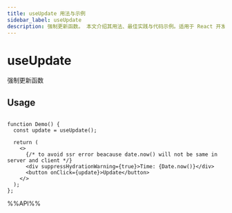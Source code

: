 ```yaml
---
title: useUpdate 用法与示例
sidebar_label: useUpdate
description: 强制更新函数。 本文介绍其用法、最佳实践与代码示例。适用于 React 开发中需要处理副作用的场景。
---
```

# useUpdate

强制更新函数

## Usage

```tsx live

function Demo() {
  const update = useUpdate();

  return (
    <>
      {/* to avoid ssr error beacause date.now() will not be same in server and client */}
      <div suppressHydrationWarning={true}>Time: {Date.now()}</div>
      <button onClick={update}>Update</button>
    </>
  );
};

```

%%API%%